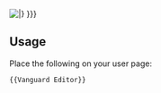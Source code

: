 [[File:VanguardEditor.jpg|{{{size|frame}}}|{{{caption|This user is a '''[[Service awards#Vanguard_Editor|Vanguard Editor]]''' and is entitled to display this '''Service Badge'''.<br>Edits: {{Special:Editcount/{{PAGENAME}}}} }}}]]<noinclude>

{{clear}}
==Usage==
Place the following on your user page:
<pre>{{Vanguard Editor}}</pre>
</noinclude>